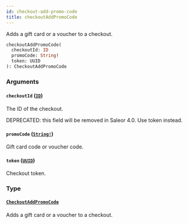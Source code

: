 ```yaml
---
id: checkout-add-promo-code
title: checkoutAddPromoCode
---
```


Adds a gift card or a voucher to a checkout.

```graphql
checkoutAddPromoCode(
  checkoutId: ID
  promoCode: String!
  token: UUID
): CheckoutAddPromoCode

```

### Arguments

#### `checkoutId` ([`ID`](../../../developer/api-reference/scalars/id))

The ID of the checkout.

DEPRECATED: this field will be removed in Saleor 4.0. Use token instead.

#### `promoCode` ([`String!`](../../../developer/api-reference/scalars/string))

Gift card code or voucher code.

#### `token` ([`UUID`](../../../developer/api-reference/scalars/uuid))

Checkout token.

### Type

#### [`CheckoutAddPromoCode`](../../../developer/api-reference/objects/checkout-add-promo-code)

Adds a gift card or a voucher to a checkout.
